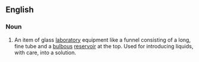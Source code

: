 ==English==
{{wikipedia}} 
===Noun===
{{en-noun|head=[[thistle]] [[tube]]}}

# {{context|chemistry|lang=en}} An item of glass [[laboratory]] equipment like a funnel consisting of a long, fine tube and a [[bulbous]] [[reservoir]] at the top. Used for introducing liquids, with care, into a solution.
